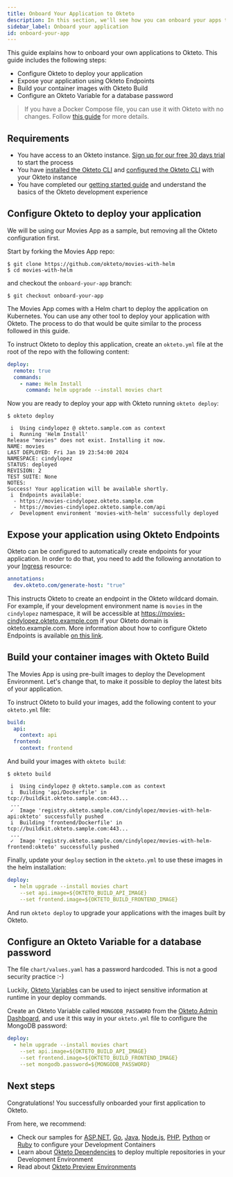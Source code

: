 ```yaml
---
title: Onboard Your Application to Okteto
description: In this section, we'll see how you can onboard your apps to Okteto
sidebar_label: Onboard your application
id: onboard-your-app
---
```



This guide explains how to onboard your own applications to Okteto. This guide includes the following steps:

- Configure Okteto to deploy your application
- Expose your application using Okteto Endpoints
- Build your container images with Okteto Build
- Configure an Okteto Variable for a database password

> If you have a Docker Compose file, you can use it with Okteto with no changes. Follow [this guide](guides/tutorials/compose-getting-started.mdx) for more details.

## Requirements

- You have access to an Okteto instance. [Sign up for our free 30 days trial](https://www.okteto.com/free-trial/) to start the process
- You have [installed the Okteto CLI](get-started/install-okteto-cli.mdx/#installing-the-okteto-cli) and [configured the Okteto CLI](get-started/install-okteto-cli.mdx/#configuring-the-okteto-cli) with your Okteto instance
- You have completed our [getting started guide](get-started/deploy-first-env.mdx) and understand the basics of the Okteto development experience

## Configure Okteto to deploy your application

We will be using our Movies App as a sample, but removing all the Okteto configuration first.

Start by forking the Movies App repo:

```console
$ git clone https://github.com/okteto/movies-with-helm
$ cd movies-with-helm
```

and checkout the `onboard-your-app` branch:
```console
$ git checkout onboard-your-app
```

The Movies App comes with a Helm chart to deploy the application on Kubernetes.
You can use any other tool to deploy your application with Okteto. The process to do that would be quite similar to the process followed in this guide.

To instruct Okteto to deploy this application, create an `okteto.yml` file at the root of the repo with the following content:

```yaml
deploy:
  remote: true
  commands:
    - name: Helm Install
      command: helm upgrade --install movies chart
```

Now you are ready to deploy your app with Okteto running `okteto deploy`:

```console
$ okteto deploy
```

```console
 i  Using cindylopez @ okteto.sample.com as context
 i  Running 'Helm Install'
Release "movies" does not exist. Installing it now.
NAME: movies
LAST DEPLOYED: Fri Jan 19 23:54:00 2024
NAMESPACE: cindylopez
STATUS: deployed
REVISION: 2
TEST SUITE: None
NOTES:
Success! Your application will be available shortly.
 i  Endpoints available:
  - https://movies-cindylopez.okteto.sample.com
  - https://movies-cindylopez.okteto.sample.com/api
 ✓  Development environment 'movies-with-helm' successfully deployed
```

## Expose your application using Okteto Endpoints

Okteto can be configured to automatically create endpoints for your application.
In order to do that, you need to add the following annotation to your [Ingress](https://github.com/okteto/movies-with-helm/blob/onboard-your-app/chart/templates/ingress.yaml) resource:

```yaml
annotations:
  dev.okteto.com/generate-host: "true"
```

This instructs Okteto to create an endpoint in the Okteto wildcard domain.
For example, if your development environment name is `movies` in the `cindylopez` namespace, it will be accessible at https://movies-cindylopez.okteto.example.com if your Okteto domain is okteto.example.com.
More information about how to configure Okteto Endpoints is available [on this link](core/ingress/automatic-ssl.mdx).

## Build your container images with Okteto Build

The Movies App is using pre-built images to deploy the Development Environment.
Let's change that, to make it possible to deploy the latest bits of your application.

To instruct Okteto to build your images, add the following content to your `okteto.yml` file:

```yaml
build:
  api:
    context: api
  frontend:
    context: frontend
```

And build your images with `okteto build`:

```console
$ okteto build
```

```console
 i  Using cindylopez @ okteto.sample.com as context
 i  Building 'api/Dockerfile' in tcp://buildkit.okteto.sample.com:443...
 ...
 ✓  Image 'registry.okteto.sample.com/cindylopez/movies-with-helm-api:okteto' successfully pushed
 i  Building 'frontend/Dockerfile' in tcp://buildkit.okteto.sample.com:443...
 ...
 ✓  Image 'registry.okteto.sample.com/cindylopez/movies-with-helm-frontend:okteto' successfully pushed
```

Finally, update your `deploy` section in the `okteto.yml` to use these images in the helm installation:

```yaml
deploy:
  - helm upgrade --install movies chart
    --set api.image=${OKTETO_BUILD_API_IMAGE}
    --set frontend.image=${OKTETO_BUILD_FRONTEND_IMAGE}
```

And run `okteto deploy` to upgrade your applications with the images built by Okteto.

## Configure an Okteto Variable for a database password

The file `chart/values.yaml` has a password hardcoded. This is not a good security practice :-)

Luckily, [Okteto Variables](admin/dashboard.mdx/#variables) can be used to inject sensitive information at runtime in your deploy commands.

Create an Okteto Variable called `MONGODB_PASSWORD` from the [Okteto Admin Dashboard](admin/dashboard.mdx/#variables), and use it this way in your `okteto.yml` file to configure the MongoDB password:

```yaml
deploy:
  - helm upgrade --install movies chart
    --set api.image=${OKTETO_BUILD_API_IMAGE}
    --set frontend.image=${OKTETO_BUILD_FRONTEND_IMAGE}
    --set mongodb.password=${MONGODB_PASSWORD}
```

## Next steps

Congratulations! You successfully onboarded your first application to Okteto.

From here, we recommend:

- Check our samples for [ASP.NET](guides/samples/aspnetcore.mdx), [Go](guides/samples/golang.mdx), [Java](guides/samples/java.mdx), [Node.js](guides/samples/node.mdx), [PHP](guides/samples/php.mdx), [Python](guides/samples/python.mdx) or [Ruby](guides/samples/ruby.mdx) to configure your Development Containers
- Learn about [Okteto Dependencies](reference/okteto-manifest/#dependencies-string-optional) to deploy multiple repositories in your Development Environment
- Read about [Okteto Preview Environments](preview/overview.mdx)
